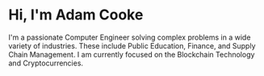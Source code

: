 # Hi, I'm Adam Cooke

I'm a passionate Computer Engineer solving complex problems in a wide variety of industries.
These include Public Education, Finance, and Supply Chain Management.
I am currently focused on the Blockchain Technology and Cryptocurrencies.
